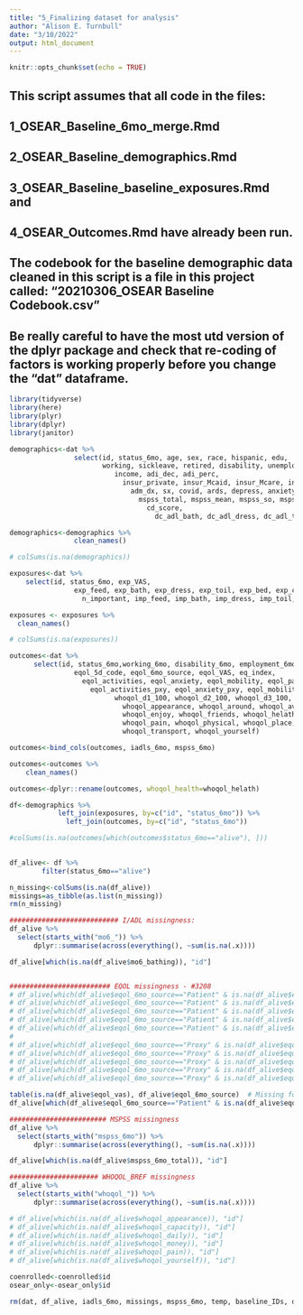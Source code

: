 ```yaml
---
title: "5_Finalizing dataset for analysis"
author: "Alison E. Turnbull"
date: "3/10/2022"
output: html_document
---
```


```r
knitr::opts_chunk$set(echo = TRUE)
```

## This script assumes that all code in the files:
##            1_OSEAR_Baseline_6mo_merge.Rmd  
##            2_OSEAR_Baseline_demographics.Rmd 
##            3_OSEAR_Baseline_baseline_exposures.Rmd and
##            4_OSEAR_Outcomes.Rmd have already been run.
## The codebook for the baseline demographic data cleaned in this script is a file in this project called: "20210306_OSEAR Baseline Codebook.csv"

## Be really careful to have the most utd version of the dplyr package and check that re-coding of factors is working properly before you change the "dat" dataframe. 

```r
library(tidyverse)
library(here)
library(plyr)
library(dplyr)
library(janitor)
```


```r
demographics<-dat %>%
                select(id, status_6mo, age, sex, race, hispanic, edu, 
                       working, sickleave, retired, disability, unemployed, baseline_employment.unknown,
                          income, adi_dec, adi_perc, 
                            insur_private, insur_Mcaid, insur_Mcare, insur_None,
                              adm_dx, sx, covid, ards, depress, anxiety, cfs,
                                mspss_total, mspss_mean, mspss_so, mspss_fam, mspss_fr,
                                  cd_score,
                                    dc_adl_bath, dc_adl_dress, dc_adl_toil, dc_adl_bed, dc_adl_cont, dc_adl_feed)

demographics<-demographics %>%
                clean_names()

# colSums(is.na(demographics))

```

```r
exposures<-dat %>%
    select(id, status_6mo, exp_VAS, 
                exp_feed, exp_bath, exp_dress, exp_toil, exp_bed, exp_clean, exp_money, exp_mobile, exp_cook, exp_shop, exp_meds, exp_phone, n_expects,
                  n_important, imp_feed, imp_bath, imp_dress, imp_toil, imp_bed, imp_clean, imp_money, imp_mobile, imp_cook, imp_shop, imp_meds, imp_phone)

exposures <- exposures %>%
  clean_names()

# colSums(is.na(exposures))
```


```r
outcomes<-dat %>%
      select(id, status_6mo,working_6mo, disability_6mo, employment_6mo.unknown, retired_6mo, sickleave_6mo, unemployed_6mo,
                eqol_5d_code, eqol_6mo_source, eqol_VAS, eq_index, 
                  eqol_activities, eqol_anxiety, eqol_mobility, eqol_pain, eqol_selfcare,
                    eqol_activities_pxy, eqol_anxiety_pxy, eqol_mobility_pxy, eqol_pain_pxy, eqol_selfcare_pxy,
                          whoqol_d1_100, whoqol_d2_100, whoqol_d3_100, whoqol_d4_100, whoqol_d1, whoqol_d2, whoqol_d3, whoqol_d4,
                            whoqol_appearance, whoqol_around, whoqol_available, whoqol_capacity, whoqol_concentrate, whoqol_daily, whoqol_energy, 
                            whoqol_enjoy, whoqol_friends, whoqol_helath, whoqol_leisure, whoqol_meaningful, whoqol_med, whoqol_money, whoqol_negative,
                            whoqol_pain, whoqol_physical, whoqol_place, whoqol_relationships, whoqol_safe, whoqol_sex, whoqol_sleep, 
                            whoqol_transport, whoqol_yourself)

outcomes<-bind_cols(outcomes, iadls_6mo, mspss_6mo)

outcomes<-outcomes %>%
    clean_names()

outcomes<-dplyr::rename(outcomes, whoqol_health=whoqol_helath)

df<-demographics %>%
            left_join(exposures, by=c("id", "status_6mo")) %>%
              left_join(outcomes, by=c("id", "status_6mo"))

#colSums(is.na(outcomes[which(outcomes$status_6mo=="alive"), ]))
 
```

```r
df_alive<- df %>%
        filter(status_6mo=="alive")

n_missing<-colSums(is.na(df_alive))
missings=as_tibble(as.list(n_missing))
rm(n_missing)

########################### I/ADL missingness: 
df_alive %>%
  select(starts_with("mo6_")) %>%
      dplyr::summarise(across(everything(), ~sum(is.na(.x))))

df_alive[which(is.na(df_alive$mo6_bathing)), "id"]


######################### EQOL missingness - #3208
# df_alive[which(df_alive$eqol_6mo_source=="Patient" & is.na(df_alive$eqol_activities)), "id"] 
# df_alive[which(df_alive$eqol_6mo_source=="Patient" & is.na(df_alive$eqol_mobility)), "id"] 
# df_alive[which(df_alive$eqol_6mo_source=="Patient" & is.na(df_alive$eqol_anxiety)), "id"]
# df_alive[which(df_alive$eqol_6mo_source=="Patient" & is.na(df_alive$eqol_pain)), "id"]
# df_alive[which(df_alive$eqol_6mo_source=="Patient" & is.na(df_alive$eqol_selfcare)), "id"]
# 
# df_alive[which(df_alive$eqol_6mo_source=="Proxy" & is.na(df_alive$eqol_activities_pxy)), "id"] 
# df_alive[which(df_alive$eqol_6mo_source=="Proxy" & is.na(df_alive$eqol_mobility_pxy)), "id"] 
# df_alive[which(df_alive$eqol_6mo_source=="Proxy" & is.na(df_alive$eqol_anxiety_pxy)), "id"]
# df_alive[which(df_alive$eqol_6mo_source=="Proxy" & is.na(df_alive$eqol_pain_pxy)), "id"]
# df_alive[which(df_alive$eqol_6mo_source=="Proxy" & is.na(df_alive$eqol_selfcare_pxy)), "id"]   #3131 is strange, but is NOT missing any data

table(is.na(df_alive$eqol_vas), df_alive$eqol_6mo_source)  # Missing for 2 pts who completed EQ-5D
df_alive[which(df_alive$eqol_6mo_source=="Patient" & is.na(df_alive$eqol_vas)), c("id", "eqol_6mo_source", "eqol_vas")] #3028 and 2020

######################## MSPSS missingness
df_alive %>%
  select(starts_with("mspss_6mo")) %>%
      dplyr::summarise(across(everything(), ~sum(is.na(.x))))

df_alive[which(is.na(df_alive$mspss_6mo_total)), "id"]

###################### WHOQOL_BREF missingness
df_alive %>%
  select(starts_with("whoqol_")) %>%
      dplyr::summarise(across(everything(), ~sum(is.na(.x))))

# df_alive[which(is.na(df_alive$whoqol_appearance)), "id"]
# df_alive[which(is.na(df_alive$whoqol_capacity)), "id"]
# df_alive[which(is.na(df_alive$whoqol_daily)), "id"]
# df_alive[which(is.na(df_alive$whoqol_money)), "id"]
# df_alive[which(is.na(df_alive$whoqol_pain)), "id"]
# df_alive[which(is.na(df_alive$whoqol_yourself)), "id"]

```

```r
coenrolled<-coenrolled$id
osear_only<-osear_only$id

rm(dat, df_alive, iadls_6mo, missings, mspss_6mo, temp, baseline_IDs, demographics, baselines, outcomes)

```

